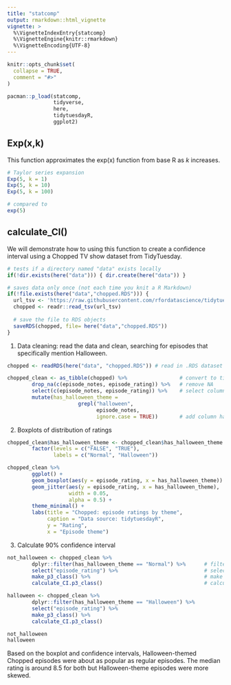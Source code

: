 ```yaml
---
title: "statcomp"
output: rmarkdown::html_vignette
vignette: >
  %\VignetteIndexEntry{statcomp}
  %\VignetteEngine{knitr::rmarkdown}
  %\VignetteEncoding{UTF-8}
---
```


```r
knitr::opts_chunk$set(
  collapse = TRUE,
  comment = "#>"
)
```

```r
pacman::p_load(statcomp,
               tidyverse,
               here,
               tidytuesdayR,
               ggplot2)
```

## Exp(x,k)
This function approximates the exp(x) function from base R as _k_ increases.

```r
# Taylor series expansion
Exp(5, k = 1)
Exp(5, k = 10)
Exp(5, k = 100)

# compared to 
exp(5)
```

## calculate_CI()
We will demonstrate how to using this function to create a confidence interval using a Chopped TV show dataset from TidyTuesday. 

```r
# tests if a directory named "data" exists locally
if(!dir.exists(here("data"))) { dir.create(here("data")) }

# saves data only once (not each time you knit a R Markdown)
if(!file.exists(here("data","chopped.RDS"))) {
  url_tsv <- 'https://raw.githubusercontent.com/rfordatascience/tidytuesday/master/data/2020/2020-08-25/chopped.tsv'
  chopped <- readr::read_tsv(url_tsv)
  
  # save the file to RDS objects
  saveRDS(chopped, file= here("data","chopped.RDS"))
}
```

1. Data cleaning: read the data and clean, searching for episodes that specifically mention Halloween.
```r
chopped <- readRDS(here("data", "chopped.RDS")) # read in .RDS dataset

chopped_clean <- as_tibble(chopped) %>%                 # convert to tibble
        drop_na(c(episode_notes, episode_rating)) %>%   # remove NA
        select(c(episode_notes, episode_rating)) %>%    # select columns
        mutate(has_halloween_theme =
                       grepl("halloween", 
                             episode_notes,
                             ignore.case = TRUE))       # add column has_halloween_theme

```

2. Boxplots of distribution of ratings
```r
chopped_clean$has_halloween_theme <- chopped_clean$has_halloween_theme %>% 
        factor(levels = c("FALSE", "TRUE"), 
               labels = c("Normal", "Halloween"))

chopped_clean %>% 
        ggplot() +
        geom_boxplot(aes(y = episode_rating, x = has_halloween_theme)) +
        geom_jitter(aes(y = episode_rating, x = has_halloween_theme), 
                    width = 0.05,
                    alpha = 0.5) +
        theme_minimal() +
        labs(title = "Chopped: episode ratings by theme",
             caption = "Data source: tidytuesdayR",
             y = "Rating",
             x = "Episode theme")
```

3. Calculate 90% confidence interval
```r
not_halloween <- chopped_clean %>% 
        dplyr::filter(has_halloween_theme == "Normal") %>%      # filter regular episodes
        select("episode_rating") %>%                            # select episode_rating
        make_p3_class() %>%                                     # make p3_class
        calculate_CI.p3_class()                                 # calculate CI

halloween <- chopped_clean %>% 
        dplyr::filter(has_halloween_theme == "Halloween") %>% 
        select("episode_rating") %>% 
        make_p3_class() %>% 
        calculate_CI.p3_class()

not_halloween
halloween

```

Based on the boxplot and confidence intervals, Halloween-themed Chopped episodes were about as popular as regular episodes. The median rating is around 8.5 for both but Halloween-theme episodes were more skewed.
